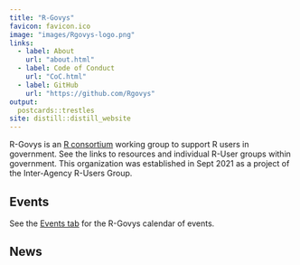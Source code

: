 ```yaml
---
title: "R-Govys"
favicon: favicon.ico
image: "images/Rgovys-logo.png"
links:
  - label: About
    url: "about.html"
  - label: Code of Conduct
    url: "CoC.html"
  - label: GitHub
    url: "https://github.com/Rgovys"  
output:
  postcards::trestles
site: distill::distill_website
---
```


R-Govys is an [R consortium](https://www.r-consortium.org/) working group to support R users in government. See the links to resources and individual R-User groups within government. This organization was established in Sept 2021 as a project of the Inter-Agency R-Users Group.

## Events

See the [Events tab](events.html) for the R-Govys calendar of events.

<!--
<script language="JavaScript" src="https://www.feedroll.com/rssviewer/feed2js.php?src=https%3A%2F%2Frgovys.github.io%2Fevents.xml&desc=1&utf=y"  charset="UTF-8" type="text/javascript"></script>
-->

## News

<!-- Long delay in feelroll so be patient -->

<script language="JavaScript" src="https://www.feedroll.com/rssviewer/feed2js.php?src=https%3A%2F%2Frgovys.github.io%2Fnews.xml&desc=1&utf=y"  charset="UTF-8" type="text/javascript"></script>


